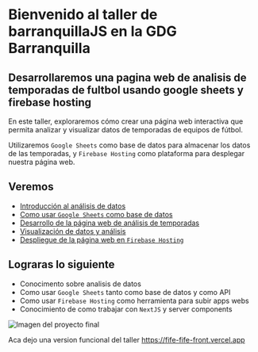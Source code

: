 # Bienvenido al taller de barranquillaJS en la GDG Barranquilla

## Desarrollaremos una pagina web de analisis de temporadas de fultbol usando google sheets y firebase hosting

En este taller, exploraremos cómo crear una página web interactiva que permita analizar y visualizar datos de temporadas de equipos de fútbol.

Utilizaremos `Google Sheets` como base de datos para almacenar los datos de las temporadas, y `Firebase Hosting` como plataforma para desplegar nuestra página web.

## Veremos

- [Introducción al análisis de datos](/introduction/analitycs)
- [Como usar `Google Sheets` como base de datos](/google-intro/google-sheets)
- [Desarrollo de la página web de análisis de temporadas](/development/how-to-start)
- [Visualización de datos y análisis](/data-visualization/start-visual)
- [Despliegue de la página web en `Firebase Hosting`](/deployment/how-to-deploy)

## Lograras lo siguiente

- Conocimento sobre analisis de datos
- Como usar `Google Sheets` tanto como base de datos y como API
- Como usar `Firebase Hosting` como herramienta para subir apps webs
- Conocimiento de como trabajar con `NextJS` y server components

![Imagen del proyecto final](../public/examples/result.png)

Aca dejo una version funcional del taller https://fife-fife-front.vercel.app
